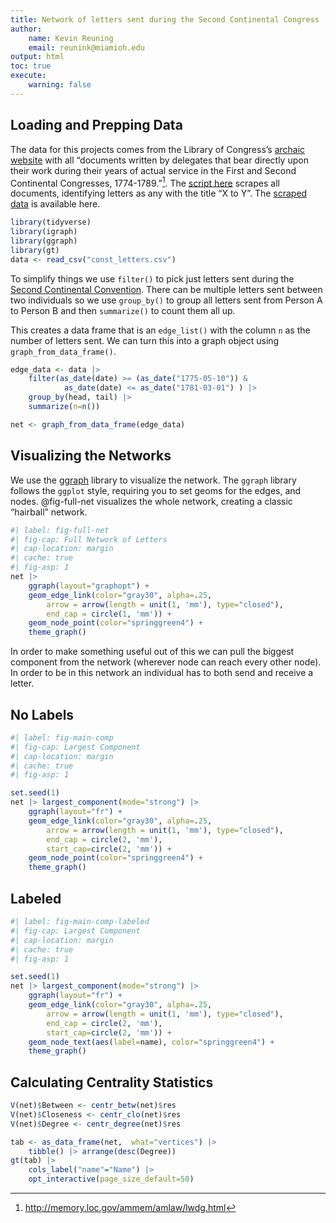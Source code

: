 ```yaml
---
title: Network of letters sent during the Second Continental Congress
author: 
    name: Kevin Reuning
    email: reunink@miamioh.edu
output: html
toc: true
execute:
    warning: false
---
```


## Loading and Prepping Data

The data for this projects comes from the Library of Congress's [archaic website](http://memory.loc.gov/ammem/amlaw/lwdglink.html) with all "documents written by delegates that bear directly upon their work during their years of actual service in the First and Second Continental Congresses, 1774-1789."[^source]. The [script here](https://github.com/reuning/constitutional_letters/blob/main/init.r) scrapes all documents, identifying letters as any with the title "X to Y". The [scraped data](https://github.com/reuning/constitutional_letters/blob/main/const_letters.csv) is available here.

[^source]: <http://memory.loc.gov/ammem/amlaw/lwdg.html>

```r
library(tidyverse)
library(igraph)
library(ggraph)
library(gt)
data <- read_csv("const_letters.csv")
```

To simplify things we use `filter()` to pick just letters sent during the [Second Continental Convention](https://en.wikipedia.org/wiki/Second_Continental_Congress). There can be multiple letters sent between two individuals so we use `group_by()` to group all letters sent from Person A to Person B and then `summarize()` to count them all up. 

This creates a data frame that is an `edge_list()` with the column `n` as the number of letters sent. We can turn this into a graph object using `graph_from_data_frame()`. 

```r
edge_data <- data |> 
    filter(as_date(date) >= (as_date("1775-05-10")) & 
            as_date(date) <= as_date("1781-03-01") ) |>
    group_by(head, tail) |> 
    summarize(n=n())

net <- graph_from_data_frame(edge_data)

```

## Visualizing the Networks

We use the [ggraph](https://ggraph.data-imaginist.com/index.html) library to visualize the network. The `ggraph` library follows the `ggplot` style, requiring you to set geoms for the edges, and nodes. @fig-full-net visualizes the whole network, creating a classic "hairball" network.

```r
#| label: fig-full-net
#| fig-cap: Full Network of Letters
#| cap-location: margin
#| cache: true
#| fig-asp: 1
net |>
    ggraph(layout="graphopt") + 
    geom_edge_link(color="gray30", alpha=.25, 
        arrow = arrow(length = unit(1, 'mm'), type="closed"), 
        end_cap = circle(1, 'mm')) + 
    geom_node_point(color="springgreen4") + 
    theme_graph()
```


In order to make something useful out of this we can pull the biggest component from the network (wherever node can reach every other node). In order to be in this network an individual has to both send and receive a letter. 

::: {.panel-tabset}

## No Labels
```r
#| label: fig-main-comp
#| fig-cap: Largest Component
#| cap-location: margin
#| cache: true
#| fig-asp: 1

set.seed(1)
net |> largest_component(mode="strong") |> 
    ggraph(layout="fr") +     
    geom_edge_link(color="gray30", alpha=.25, 
        arrow = arrow(length = unit(1, 'mm'), type="closed"), 
        end_cap = circle(2, 'mm'), 
        start_cap=circle(2, 'mm')) + 
    geom_node_point(color="springgreen4") + 
    theme_graph()
```

## Labeled
```r
#| label: fig-main-comp-labeled
#| fig-cap: Largest Component
#| cap-location: margin
#| cache: true
#| fig-asp: 1

set.seed(1)
net |> largest_component(mode="strong") |> 
    ggraph(layout="fr") +     
    geom_edge_link(color="gray30", alpha=.25, 
        arrow = arrow(length = unit(1, 'mm'), type="closed"), 
        end_cap = circle(2, 'mm'), 
        start_cap=circle(2, 'mm')) + 
    geom_node_text(aes(label=name), color="springgreen4") + 
    theme_graph()
```

:::


## Calculating Centrality Statistics 

```r
V(net)$Between <- centr_betw(net)$res
V(net)$Closeness <- centr_clo(net)$res
V(net)$Degree <- centr_degree(net)$res

tab <- as_data_frame(net,  what="vertices") |> 
    tibble() |> arrange(desc(Degree))
gt(tab) |> 
    cols_label("name"="Name") |> 
    opt_interactive(page_size_default=50)
```